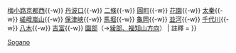 {{鐵道路線
|模板名稱 = 嵯峨野線
|名稱 = [[File:JR logo (west).svg|25px|西日本旅客鐵道|link=西日本旅客鐵道]] [[山陰本線]]（京都－園部：[[嵯峨野線]] [[File:JRW kinki-E.svg|20px]]）
|代表色 = #878DDC
|車站列表 = [[京都站|京都]]{{-w}} [[梅小路京都西站|梅小路京都西]]{{-w}} [[丹波口站|丹波口]]{{-w}} [[二條站|二條]]{{-w}} [[圓町站|圓町]]{{-w}} [[花園站 (京都府)|花園]]{{-w}} [[太秦站|太秦]]{{-w}} [[嵯峨嵐山站|嵯峨嵐山]]{{-w}} [[保津峽站|保津峽]]{{-w}} [[馬堀站|馬堀]]{{-w}} [[龜岡站|龜岡]]{{-w}} [[並河站|並河]]{{-w}} [[千代川站|千代川]]{{-w}} [[八木站|八木]]{{-w}} [[吉富站 (京都府)|吉富]]{{-w}} [[園部站|園部]]（→[[Template:山陰本線 (福知山地區)|綾部、福知山方向]]）
| 註釋 = 
}}<noinclude>
[[Category:西日本旅客鐵道路線模板|Sogano]]
</noinclude>